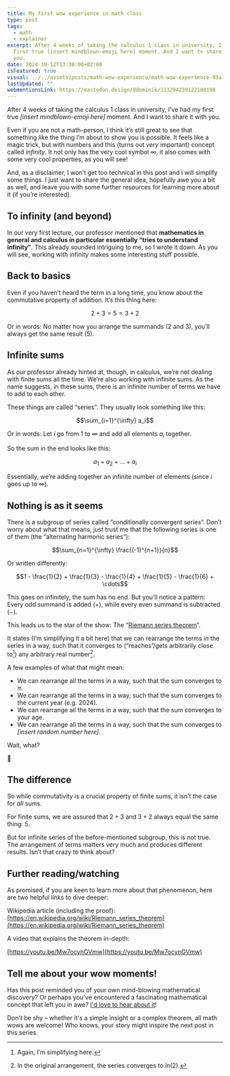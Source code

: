 ```yaml
---
title: My first wow experience in math class
type: post
tags:
  - math
  - explainer
excerpt: After 4 weeks of taking the calculus 1 class in university, I’ve had my
  first true [insert mindblown-emoji here] moment. And I want to share it with
  you.
date: 2024-10-12T13:30:00+02:00
isFeatured: true
visual: ../../assets/posts/math-wow-experience/math-wow-experience-93a31cb23a.jpg
lastUpdated: ""
webmentionsLink: https://mastodon.design/@dominik/113294239122180198
---
```


After 4 weeks of taking the calculus 1 class in university, I’ve had my first true _[insert mindblown-emoji here]_ moment. And I want to share it with you.

Even if you are not a math-person, I think it’s still great to see that something like the thing I’m about to show you is possible. It feels like a magic trick, but with numbers and this (turns out _very_ important) concept called _infinity_.
It not only has the very cool symbol $\infty$, it also comes with some very cool properties, as you will see!

And, as a disclaimer, I won’t get too technical in this post and I will simplify some things. I just want to share the general idea, hopefully awe you a bit as well, and leave you with some further resources for learning more about it (if you’re interested).

## To infinity (and beyond)

In our very first lecture, our professor mentioned that **mathematics in general and calculus in particular essentially “tries to understand infinity”**. This already sounded intriguing to me, so I wrote it down. As you will see, working with infinity makes some interesting stuff possible.

## Back to basics

Even if you haven’t heard the term in a long time, you know about the commutative property of addition. It’s this thing here:

$$2+3=5=3+2$$

Or in words: No matter how you arrange the summands ($2$ and $3$), you’ll always get the same result ($5$).

## Infinite sums

As our professor already hinted at, though, in calculus, we’re not dealing with finite sums all the time. We’re also working with infinite sums. As the name suggests, in these sums, there is an infinite number of terms we have to add to each other.

These things are called “series”. They usually look something like this:

$$\sum_{i=1}^{\infty} a_i$$

Or in words: Let $i$ go from $1$ to $\infty$ and add all elements $a_i$ together.

So the sum in the end looks like this:

$$a_1 + a_2 + ... + a_i$$

Essentially, we’re adding together an infinite number of elements (since $i$ goes up to $\infty$).

## Nothing is as it seems

There is a subgroup of series called “conditionally convergent series”. Don’t worry about what that means, just trust me that the following series is one of them (the “alternating harmonic series”):

$$\sum_{n=1}^{\infty} \frac{(-1)^{n+1}}{n}$$

Or written differently:

$$1 - \frac{1}{2} + \frac{1}{3} - \frac{1}{4} + \frac{1}{5} - \frac{1}{6} + \cdots$$

This goes on infinitely, the sum has no end. But you’ll notice a pattern: Every odd summand is added ($+$), while every even summand is subtracted ($-$).

This leads us to the star of the show: The “[Riemann series theorem](https://en.wikipedia.org/wiki/Riemann_series_theorem)”.

It states (I’m simplifying it a bit here) that we can rearrange the terms in the series in a way, such that it converges to (“reaches”/gets arbitrarily close to[^1]) any arbitrary real number[^2].

A few examples of what that might mean:

- We can rearrange all the terms in a way, such that the sum converges to $\pi$.
- We can rearrange all the terms in a way, such that the sum converges to the current year (e.g. 2024).
- We can rearrange all the terms in a way, such that the sum converges to your age.
- We can rearrange all the terms in a way, such that the sum converges to _[insert random number here]_.

Wait, what?

🤯

## The difference

So while commutativity is a crucial property of finite sums, it isn’t the case for _all_ sums.

For finite sums, we are assured that $2+3$ and $3+2$ always equal the same thing: $5$.

But for infinite series of the before-mentioned subgroup, this is not true. The arrangement of terms matters very much and produces different results. Isn’t that crazy to think about?

## Further reading/watching

As promised, if you are keen to learn more about that phenomenon, here are two helpful links to dive deeper:

Wikipedia article (including the proof): [https://en.wikipedia.org/wiki/Riemann_series_theorem](https://en.wikipedia.org/wiki/Riemann_series_theorem)

A video that explains the theorem in-depth:

[https://youtu.be/Mw7ocynGVmw](https://youtu.be/Mw7ocynGVmw)

## Tell me about your wow moments!

Has this post reminded you of your own mind-blowing mathematical discovery? Or perhaps you've encountered a fascinating mathematical concept that left you in awe? [I'd love to hear about it](/hello)!

Don't be shy – whether it's a simple insight or a complex theorem, all math wows are welcome! Who knows, your story might inspire the next post in this series.

[^1]: Again, I’m simplifying here.

[^2]: In the original arrangement, the series converges to $ln(2)$.
